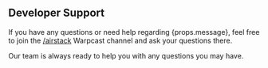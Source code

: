 ## Developer Support

If you have any questions or need help regarding {props.message}, feel free to join the [/airstack](https://warpcast.com/~/channel/airstack) Warpcast channel and ask your questions there.

Our team is always ready to help you with any questions you may have.

